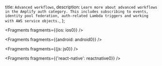   title: `Advanced workflows`,
  description: `Learn more about advanced workflows in the Amplify auth category. This includes subscribing to events, identity pool federation, auth-related Lambda triggers and working with AWS service objects.`,
};


<Fragments fragments={{ios: ios0}} />


<Fragments fragments={{android: android0}} />


<Fragments fragments={{js: js0}} />


<Fragments fragments={{'react-native': reactnative0}} />

